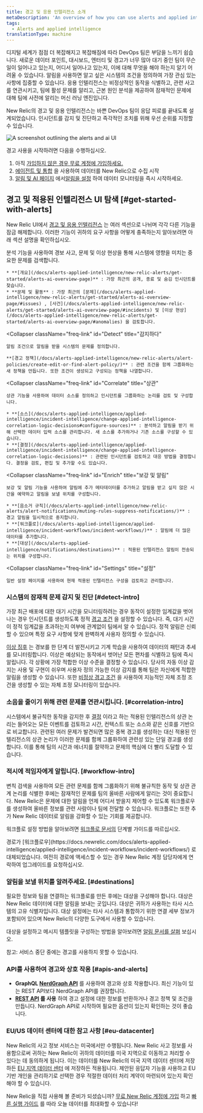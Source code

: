 ```yaml
---
title: 경고 및 응용 인텔리전스 소개
metaDescription: 'An overview of how you can use alerts and applied intelligence to monitor your systems and be notified when things go wrong, and when they''re starting to go wrong.'
tags:
  - Alerts and applied intelligence
translationType: machine
---
```



디지털 세계가 점점 더 복잡해지고 복잡해짐에 따라 DevOps 팀은 부담을 느끼기 쉽습니다. 새로운 데이터 포인트, 대시보드, 엔터티 및 경고가 너무 많아 대기 중인 팀이 무슨 일이 일어나고 있는지, 어디서 일어나고 있는지, 이에 대해 무엇을 해야 하는지 알기 어려울 수 있습니다. 알림을 사용하면 알고 싶은 시스템의 조건을 정의하여 가장 관심 있는 사항에 집중할 수 있습니다. 응용 인텔리전스는 비정상적인 동작을 식별하고, 관련 사고를 연관시키고, 팀에 활성 문제를 알리고, 근본 원인 분석을 제공하여 잠재적인 문제에 대해 팀에 사전에 알리는 머신 러닝 엔진입니다.

New Relic의 경고 및 응용 인텔리전스는 바쁜 DevOps 팀이 응답 피로를 끝내도록 설계되었습니다. 인시던트를 감지 및 진단하고 즉각적인 조치를 위해 우선 순위를 지정할 수 있습니다.

<img
  title="Alerts and AI homepage"
  alt="A screenshot outlining the alerts and ai UI"
  src={alertsAlertsandAiOverviewPage}
/>

경고 사용을 시작하려면 다음을 수행하십시오.

1. 아직 [가입하지 않은 경우 무료 계정에 가입하세요.](https://newrelic.com/signup)
2. [에이전트 및 통합](https://newrelic.com/instant-observability/?category=infrastructure-and-os) 을 사용하여 데이터를 New Relic으로 수집 시작
3. [알림 및 AI 페이지](https://one.newrelic.com/alerts-ai) 에서[알림을 설정](/docs/alerts-applied-intelligence/new-relic-alerts/get-started/your-first-nrql-condition/) 하여 데이터 모니터링을 즉시 시작하세요.

## 경고 및 적용된 인텔리전스 UI 탐색 [#get-started-with-alerts]

New Relic UI에서 [경고 및 응용 인텔리전스](https://one.newrelic.com/alerts-ai) 는 여러 섹션으로 나뉘며 각각 다른 기능을 잠금 해제합니다. 이러한 기능이 귀하의 요구 사항을 어떻게 충족하는지 알아보려면 아래 섹션 설명을 확인하십시오.

<CollapserGroup>
  <Collapser
    className="freq-link"
    id="Analyze"
    title="분석하다"
  >
    분석 기능을 사용하여 경보 사고, 문제 및 이상 현상을 통해 시스템에 영향을 미치는 중요한 문제를 검색합니다.

    * **[개요](/docs/alerts-applied-intelligence/new-relic-alerts/get-started/alerts-ai-overview-page)** : 가장 최근의 공개, 종료 및 숨김 인시던트를 찾습니다.
    * **문제 및 활동** : 가장 최근의 [문제](/docs/alerts-applied-intelligence/new-relic-alerts/get-started/alerts-ai-overview-page/#issues) , [사건](/docs/alerts-applied-intelligence/new-relic-alerts/get-started/alerts-ai-overview-page/#incidents) 및 [이상 현상](/docs/alerts-applied-intelligence/new-relic-alerts/get-started/alerts-ai-overview-page/#anomalies) 을 검토합니다.
  </Collapser>

  <Collapser
    className="freq-link"
    id="Detect"
    title="감지하다"
  >
    알림 조건으로 알림을 받을 시스템의 문제를 정의합니다.

    **[경고 정책](/docs/alerts-applied-intelligence/new-relic-alerts/alert-policies/create-edit-or-find-alert-policy/)** : 관련 조건을 함께 그룹화하는 새 정책을 만듭니다. 또한 조건이 생성되고 구성되는 정책을 나열합니다.
  </Collapser>

  <Collapser
    className="freq-link"
    id="Correlate"
    title="상관"
  >
    상관 기능을 사용하여 데이터 소스를 정의하고 인시던트를 그룹화하는 논리를 검토 및 구성합니다.

    * **[소스](/docs/alerts-applied-intelligence/applied-intelligence/incident-intelligence/change-applied-intelligence-correlation-logic-decisions#configure-sources)** : 분석하고 알림을 받기 위해 선택한 데이터 입력 소스를 관리합니다. 새 소스를 추가하거나 기존 소스를 구성할 수 있습니다.
    * **[결정](/docs/alerts-applied-intelligence/applied-intelligence/incident-intelligence/change-applied-intelligence-correlation-logic-decisions)** : 관련된 인시던트를 검토하고 대응 방법을 결정합니다. 결정을 검토, 편집 및 추가할 수도 있습니다.
  </Collapser>

  <Collapser
    className="freq-link"
    id="Enrich"
    title="보강 및 알림"
  >
    보강 및 알림 기능을 사용하여 알림에 추가 메타데이터를 추가하고 알림을 받고 싶지 않은 시간을 예약하고 알림을 보낼 위치를 구성합니다.

    * **[음소거 규칙](/docs/alerts-applied-intelligence/new-relic-alerts/alert-notifications/muting-rules-suppress-notifications/)** : 경고 알림을 일시적으로 중지합니다.
    * **[워크플로](/docs/alerts-applied-intelligence/applied-intelligence/incident-workflows/incident-workflows/)** : 알림에 더 많은 데이터를 추가합니다.
    * **[대상](/docs/alerts-applied-intelligence/notifications/destinations)** : 적용된 인텔리전스 알림이 전송되는 위치를 구성합니다.
  </Collapser>

  <Collapser
    className="freq-link"
    id="Settings"
    title="설정"
  >
    일반 설정 페이지를 사용하여 현재 적용된 인텔리전스 구성을 검토하고 관리합니다.
  </Collapser>
</CollapserGroup>

### 시스템의 잠재적 문제 감지 및 진단 [#detect-intro]

가장 최근 배포에 대한 대기 시간을 모니터링하려는 경우 동작이 설정한 임계값을 벗어나는 경우 인시던트를 생성하도록 정적 [경고 조건](/docs/alerts-applied-intelligence/new-relic-alerts/alert-conditions/create-alert-conditions/) 을 설정할 수 있습니다. 즉, 대기 시간이 정적 임계값을 초과하는지 여부에 관계없이 팀에서 알 수 있습니다. 정적 알림은 신뢰할 수 있으며 특정 요구 사항에 맞게 완벽하게 사용자 정의할 수 있습니다.

[이상 징후](/docs/alerts-applied-intelligence/applied-intelligence/anomaly-detection/anomaly-detection-applied-intelligence) 는 경보를 한 단계 더 발전시키고 기계 학습을 사용하여 데이터의 패턴과 추세를 모니터링합니다. 이상은 예상되는 동작에서 벗어난 모든 편차를 식별하고 팀에 즉시 알립니다. 각 상황에 가장 적합한 이상 수준을 결정할 수 있습니다. 당사의 자동 이상 감지는 사용 및 구현이 쉬우며 사용자 정의 가능한 이상 감지를 통해 팀은 자신에게 적합한 알림을 생성할 수 있습니다. 또한 [비정상 경고 조건](/docs/alerts/new-relic-alerts/defining-conditions/create-anomaly-alert-conditions) 을 사용하여 지능적인 자체 조정 조건을 생성할 수 있는 자체 조정 모니터링이 있습니다.

### 소음을 줄이기 위해 관련 문제를 연관시킵니다. [#correlation-intro]

시스템에서 불규칙한 동작을 감지한 후 [결정](/docs/alerts-applied-intelligence/applied-intelligence/incident-intelligence/change-applied-intelligence-correlation-logic-decisions/) 이라고 하는 적용된 인텔리전스의 상관 논리는 들어오는 모든 이벤트를 검토하고 시간, 컨텍스트 또는 소스와 같은 신호를 기반으로 비교합니다. 관련된 여러 문제가 발견되면 많은 중복 경고를 생성하는 대신 적용된 인텔리전스의 상관 논리가 이러한 문제를 함께 그룹화하여 관련성 있는 단일 경고를 생성합니다. 이를 통해 팀의 시간과 에너지를 절약하고 문제의 핵심에 더 빨리 도달할 수 있습니다.

### 적시에 적임자에게 알립니다. [#workflow-intro]

변칙 검색을 사용하여 모든 관련 문제를 함께 그룹화하기 위해 불규칙한 동작 및 상관 관계 논리를 식별한 후에는 잠재적인 문제를 팀의 올바른 사람에게 알리는 것이 중요합니다. New Relic은 문제에 대한 알림을 언제 어디서 받을지 제어할 수 있도록 워크플로우를 생성하여 올바른 정보를 관련 사람이나 팀에 전달할 수 있습니다. 워크플로는 또한 추가 New Relic 데이터로 알림을 강화할 수 있는 기회를 제공합니다.

워크플로 설정 방법을 알아보려면 [워크플로 문서의](/docs/alerts-applied-intelligence/applied-intelligence/incident-workflows/incident-workflows) 단계별 가이드를 따르십시오.

<Callout variant="important">
  경로가 [워크플로우](https://docs.newrelic.com/docs/alerts-applied-intelligence/applied-intelligence/incident-workflows/incident-workflows/) 로 대체되었습니다. 여전히 경로에 액세스할 수 있는 경우 New Relic 계정 담당자에게 연락하여 업그레이드를 요청하십시오.
</Callout>

### 알림을 보낼 위치를 알려주세요. [#destinations]

필요한 정보와 팀을 연결하는 워크플로를 만든 후에는 대상을 구성해야 합니다. 대상은 New Relic 데이터에 대한 알림을 보내는 곳입니다. 대상은 귀하가 사용하는 타사 시스템의 고유 식별자입니다. 대상 설정에는 타사 시스템과 통합하기 위한 연결 세부 정보가 포함되어 있으며 New Relic의 다양한 도구에서 사용할 수 있습니다.

대상을 설정하고 메시지 템플릿을 구성하는 방법을 알아보려면 [알림 문서를 살펴](/docs/alerts-applied-intelligence/notifications/destinations/) 보십시오.

참고: 서비스 중단 중에는 경고를 사용하지 못할 수 있습니다.

### API를 사용하여 경고와 상호 작용 [#apis-and-alerts]

* **GraphQL [NerdGraph API](/docs/alerts/alerts-nerdgraph/nerdgraph-examples/nerdgraph-api-examples)** 를 사용하여 경고와 상호 작용합니다. 최신 기능이 있는 REST API보다 NerdGraph API를 권장합니다.
* **[REST API](/docs/alerts/rest-api-alerts/new-relic-alerts-rest-api/rest-api-calls-new-relic-alerts) 를 사용** 하여 경고 설정에 대한 정보를 반환하거나 경고 정책 및 조건을 만듭니다. NerdGraph API로 시작하여 필요한 옵션이 있는지 확인하는 것이 좋습니다.

### EU/US 데이터 센터에 대한 참고 사항 [#eu-datacenter]

New Relic의 사고 정보 서비스는 미국에서만 수행됩니다. New Relic 사고 정보를 사용함으로써 귀하는 New Relic이 귀하의 데이터를 미국 지역으로 이동하고 처리할 수 있다는 데 동의하게 됩니다. 이는 데이터를 New Relic의 미국 지역 데이터 센터에 저장하든 [EU 지역 데이터 센터](/docs/using-new-relic/welcome-new-relic/get-started/introduction-eu-region-data-center) 에 저장하든 적용됩니다. 제안된 응답자 기능을 사용하고 EU 기반 개인을 관리하기로 선택한 경우 적절한 데이터 처리 계약이 마련되어 있는지 확인해야 할 수 있습니다.

New Relic을 직접 사용해 볼 준비가 되셨습니까? [무료 New Relic 계정에 가입](https://newrelic.com/signup) 하고 [빠른 실행 가이드](/docs/new-relic-solutions/get-started/quick-launch-guide/) 를 따라 오늘 데이터를 최대화할 수 있습니다!
